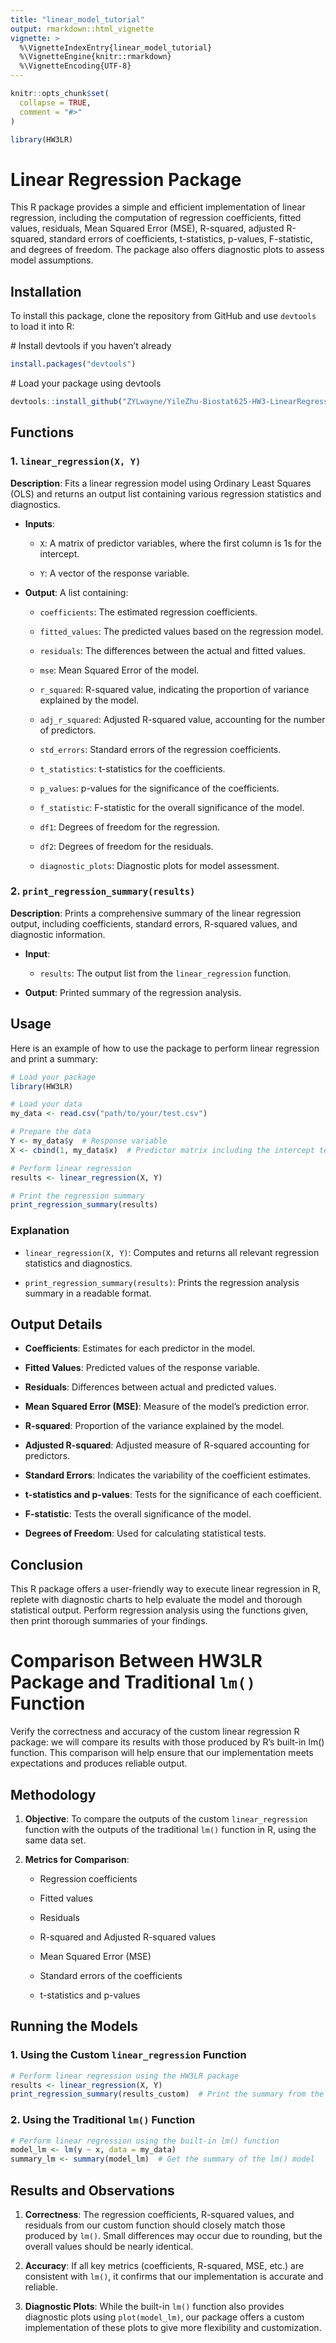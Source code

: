```yaml
---
title: "linear_model_tutorial"
output: rmarkdown::html_vignette
vignette: >
  %\VignetteIndexEntry{linear_model_tutorial}
  %\VignetteEngine{knitr::rmarkdown}
  %\VignetteEncoding{UTF-8}
---
```


```r
knitr::opts_chunk$set(
  collapse = TRUE,
  comment = "#>"
)
```

```r
library(HW3LR)
```

# Linear Regression Package

This R package provides a simple and efficient implementation of linear regression, including the computation of regression coefficients, fitted values, residuals, Mean Squared Error (MSE), R-squared, adjusted R-squared, standard errors of coefficients, t-statistics, p-values, F-statistic, and degrees of freedom. The package also offers diagnostic plots to assess model assumptions.

## Installation

To install this package, clone the repository from GitHub and use `devtools` to load it into R:

\# Install devtools if you haven't already

``` r
install.packages("devtools")
```

\# Load your package using devtools

``` r
devtools::install_github("ZYLwayne/YileZhu-Biostat625-HW3-LinearRegression")
```

## Functions

### 1. `linear_regression(X, Y)`

**Description**: Fits a linear regression model using Ordinary Least Squares (OLS) and returns an output list containing various regression statistics and diagnostics.

-   **Inputs**:

    -   `X`: A matrix of predictor variables, where the first column is 1s for the intercept.

    -   `Y`: A vector of the response variable.

-   **Output**: A list containing:

    -   `coefficients`: The estimated regression coefficients.

    -   `fitted_values`: The predicted values based on the regression model.

    -   `residuals`: The differences between the actual and fitted values.

    -   `mse`: Mean Squared Error of the model.

    -   `r_squared`: R-squared value, indicating the proportion of variance explained by the model.

    -   `adj_r_squared`: Adjusted R-squared value, accounting for the number of predictors.

    -   `std_errors`: Standard errors of the regression coefficients.

    -   `t_statistics`: t-statistics for the coefficients.

    -   `p_values`: p-values for the significance of the coefficients.

    -   `f_statistic`: F-statistic for the overall significance of the model.

    -   `df1`: Degrees of freedom for the regression.

    -   `df2`: Degrees of freedom for the residuals.

    -   `diagnostic_plots`: Diagnostic plots for model assessment.

### 2. `print_regression_summary(results)`

**Description**: Prints a comprehensive summary of the linear regression output, including coefficients, standard errors, R-squared values, and diagnostic information.

-   **Input**:

    -   `results`: The output list from the `linear_regression` function.

-   **Output**: Printed summary of the regression analysis.

## Usage

Here is an example of how to use the package to perform linear regression and print a summary:

``` r
# Load your package
library(HW3LR)

# Load your data
my_data <- read.csv("path/to/your/test.csv")

# Prepare the data
Y <- my_data$y  # Response variable
X <- cbind(1, my_data$x)  # Predictor matrix including the intercept term

# Perform linear regression
results <- linear_regression(X, Y)

# Print the regression summary
print_regression_summary(results)
```

### Explanation

-   `linear_regression(X, Y)`: Computes and returns all relevant regression statistics and diagnostics.

-   `print_regression_summary(results)`: Prints the regression analysis summary in a readable format.

## Output Details

-   **Coefficients**: Estimates for each predictor in the model.

-   **Fitted Values**: Predicted values of the response variable.

-   **Residuals**: Differences between actual and predicted values.

-   **Mean Squared Error (MSE)**: Measure of the model's prediction error.

-   **R-squared**: Proportion of the variance explained by the model.

-   **Adjusted R-squared**: Adjusted measure of R-squared accounting for predictors.

-   **Standard Errors**: Indicates the variability of the coefficient estimates.

-   **t-statistics and p-values**: Tests for the significance of each coefficient.

-   **F-statistic**: Tests the overall significance of the model.

-   **Degrees of Freedom**: Used for calculating statistical tests.

## Conclusion

This R package offers a user-friendly way to execute linear regression in R, replete with diagnostic charts to help evaluate the model and thorough statistical output. Perform regression analysis using the functions given, then print thorough summaries of your findings.

# Comparison Between HW3LR Package and Traditional `lm()` Function

Verify the correctness and accuracy of the custom linear regression R package: we will compare its results with those produced by R's built-in lm() function. This comparison will help ensure that our implementation meets expectations and produces reliable output.

## Methodology

1.  **Objective**: To compare the outputs of the custom `linear_regression` function with the outputs of the traditional `lm()` function in R, using the same data set.

2.  **Metrics for Comparison**:

    -   Regression coefficients

    -   Fitted values

    -   Residuals

    -   R-squared and Adjusted R-squared values

    -   Mean Squared Error (MSE)

    -   Standard errors of the coefficients

    -   t-statistics and p-values

## Running the Models

### 1. Using the Custom `linear_regression` Function

``` .r
# Perform linear regression using the HW3LR package
results <- linear_regression(X, Y)
print_regression_summary(results_custom)  # Print the summary from the function
```

### 2. Using the Traditional `lm()` Function

``` .r
# Perform linear regression using the built-in lm() function
model_lm <- lm(y ~ x, data = my_data)
summary_lm <- summary(model_lm)  # Get the summary of the lm() model
```

## Results and Observations

1.  **Correctness**: The regression coefficients, R-squared values, and residuals from our custom function should closely match those produced by `lm()`. Small differences may occur due to rounding, but the overall values should be nearly identical.

2.  **Accuracy**: If all key metrics (coefficients, R-squared, MSE, etc.) are consistent with `lm()`, it confirms that our implementation is accurate and reliable.

3.  **Diagnostic Plots**: While the built-in `lm()` function also provides diagnostic plots using `plot(model_lm)`, our package offers a custom implementation of these plots to give more flexibility and customization.
